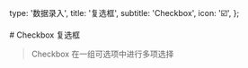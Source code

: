   type: '数据录入',
  title: '复选框',
  subtitle: 'Checkbox',
  icon: '☑️',
};

<Box>
# Checkbox 复选框

> Checkbox 在一组可选项中进行多项选择

<SandboxGroup name="checkbox" />
</Box>
<Box text={api} />
